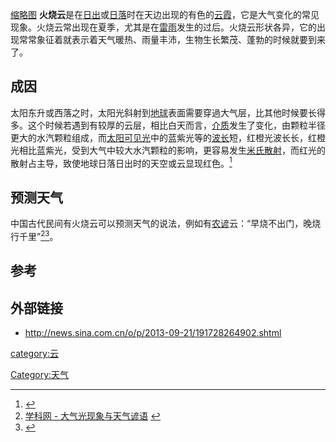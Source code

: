 {{inappropriate tone|time=2013-10-02T03:35:38+00:00}}
{{关于|一种大气现象||火烧云 (阿克赛钦)}}
[[文件:Flying_Blue_Sunrise.jpg|缩略图]]
'''火烧云'''是在[[日出|日出]]或[[日落|日落]]时在天边出现的有色的[[彩云|云霞]]，它是大气变化的常见现象。火烧云常出现在夏季，尤其是在[[雷雨|雷雨]]发生的过后。火烧云形状各异，它的出现常常象征着就表示着天气暖热、雨量丰沛，生物生长繁茂、蓬勃的时候就要到来了。

==成因==
太阳东升或西落之时，太阳光斜射到[[地球|地球]]表面需要穿過大气层，比其他时候要长得多。这个时候若遇到有较厚的云层，相比白天而言，[[介质|介质]]发生了变化，由颗粒半径更大的水汽颗粒组成，而[[太阳|太阳]][[可见光|可见光]]中的蓝紫光等的[[波长|波长]]短，红橙光波长长，红橙光相比蓝紫光，受到大气中较大水汽颗粒的影响，更容易发生[[米氏散射|米氏散射]]，而红光的散射占主导，致使地球日落日出时的天空或云显现红色。<ref>{{Cite web |url=http://www.kaifengqx.gov.cn/qixiangkepu/2010-02-22/11.html |title=开封气象网 - 火烧云的形成 |accessdate=2014-09-07 |archive-date=2014-09-07 |archive-url=https://web.archive.org/web/20140907172904/http://www.kaifengqx.gov.cn/qixiangkepu/2010-02-22/11.html |dead-url=yes }}</ref>

==预测天气==
中国古代民间有火烧云可以预测天气的说法，例如有[[谚语|农谚]]云：“早烧不出门，晚烧行千里”<ref>[http://www.zxxk.com/articleInfo.aspx?Page=2&InfoID=203225 学科网 - 大气光现象与天气谚语] {{webarchive|url=https://web.archive.org/web/20140907165631/http://www.zxxk.com/articleInfo.aspx?Page=2&InfoID=203225 |date=2014-09-07 }}</ref><ref>{{Cite web |url=http://weather.news.qq.com/a/20050829/000040.htm |title=腾讯气象站 - 火烧云：“早烧不出门，晚烧行千里” |accessdate=2014-09-07 |archive-date=2014-09-07 |archive-url=https://web.archive.org/web/20140907192328/http://weather.news.qq.com/a/20050829/000040.htm |dead-url=no }}</ref>。

==参考==
{{reflist}}
==外部链接==
*http://news.sina.com.cn/o/p/2013-09-21/191728264902.shtml {{Wayback|url=http://news.sina.com.cn/o/p/2013-09-21/191728264902.shtml |date=20131005012506 }}

[[category:云|category:云]]
[[Category:天气|Category:天气]]